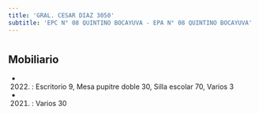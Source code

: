 ```yaml
---
title: 'GRAL. CESAR DIAZ 3050'
subtitle: 'EPC N° 08 QUINTINO BOCAYUVA - EPA N° 08 QUINTINO BOCAYUVA'
---
```


#


## Mobiliario

*  (2022) : Escritorio 9, Mesa pupitre doble 30, Silla escolar 70, Varios 3 

*  (2021) : Varios 30 



